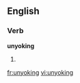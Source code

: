 
==English==

===Verb===
'''unyoking'''

# {{present participle of|unyoke}}

[[fr:unyoking]]
[[vi:unyoking]]